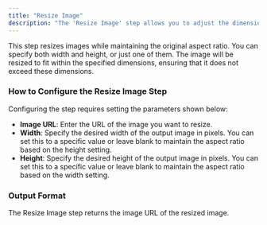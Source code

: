 ```yaml
---
title: "Resize Image"
description: "The 'Resize Image' step allows you to adjust the dimensions and quality of images in your workflow. This is useful for optimizing images for various use cases such as web display, email inclusion, or social media posting."
---
```


<Info>
This step resizes images while maintaining the original aspect ratio. You can specify both width and height, or just one of them. The image will be resized to fit within the specified dimensions, ensuring that it does not exceed these dimensions.
</Info>

### How to Configure the Resize Image Step

Configuring the step requires setting the parameters shown below:

- **Image URL**: Enter the URL of the image you want to resize.
- **Width**: Specify the desired width of the output image in pixels. You can set this to a specific value or leave blank to maintain the aspect ratio based on the height setting.
- **Height**: Specify the desired height of the output image in pixels. You can set this to a specific value or leave blank to maintain the aspect ratio based on the width setting.

### Output Format

The Resize Image step returns the image URL of the resized image.
